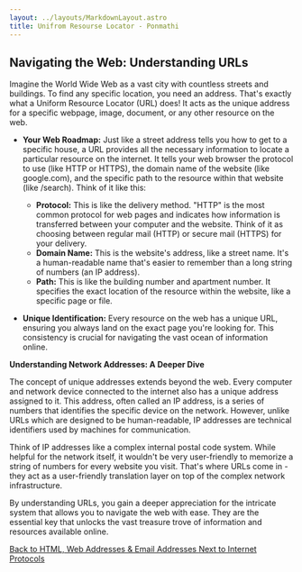 ```yaml
---
layout: ../layouts/MarkdownLayout.astro
title: Unifrom Resourse Locator - Ponmathi
---
```


## Navigating the Web: Understanding URLs

Imagine the World Wide Web as a vast city with countless streets and buildings. To find any specific location, you need an address. That's exactly what a Uniform Resource Locator (URL) does! It acts as the unique address for a specific webpage, image, document, or any other resource on the web.

* **Your Web Roadmap:** Just like a street address tells you how to get to a specific house, a URL provides all the necessary information to locate a particular resource on the internet. It tells your web browser the protocol to use (like HTTP or HTTPS), the domain name of the website (like google.com), and the specific path to the resource within that website (like /search). Think of it like this:

    * **Protocol:**  This is like the delivery method.  "HTTP" is the most common protocol for web pages and indicates how information is transferred between your computer and the website.  Think of it as choosing between regular mail (HTTP) or secure mail (HTTPS) for your delivery.
    * **Domain Name:**  This is the website's address, like a street name. It's a human-readable name that's easier to remember than a long string of numbers (an IP address). 
    * **Path:** This is like the building number and apartment number. It specifies the exact location of the resource within the website, like a specific page or file.

* **Unique Identification:** Every resource on the web has a unique URL, ensuring you always land on the exact page you're looking for. This consistency is crucial for navigating the vast ocean of information online. 

**Understanding Network Addresses: A Deeper Dive**

The concept of unique addresses extends beyond the web. Every computer and network device connected to the internet also has a unique address assigned to it. This address, often called an IP address, is a series of numbers that identifies the specific device on the network. However, unlike URLs which are designed to be human-readable, IP addresses are technical identifiers used by machines for communication.

Think of IP addresses like a complex internal postal code system. While helpful for the network itself, it wouldn't be very user-friendly to memorize a string of numbers for every website you visit.  That's where URLs come in - they act as a user-friendly translation layer on top of the complex network infrastructure.

By understanding URLs, you gain a deeper appreciation for the intricate system that allows you to navigate the web with ease. They are the essential key that unlocks the vast treasure trove of information and resources available online.

<div className="flex justify-between">
  <a href="/hwe"
    className="block px-8 py-3 text-white font-bold rounded-lg outline outline-offset-2 border-transparent">
    Back to HTML, Web Addresses & Email Addresses
  </a>
  <a href="/prots"
    className="block px-8 py-3 text-white font-bold rounded-lg outline outline-offset-2 border-transparent">
    Next to Internet Protocols
  </a>
</div>